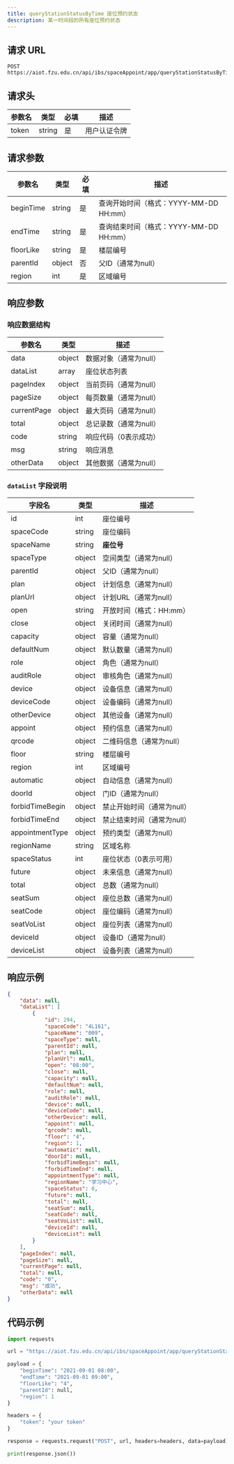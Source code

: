 ```yaml
---
title: queryStationStatusByTime 座位预约状态
description: 某一时间段的所有座位预约状态
---
```


## 请求 URL

```http
POST https://aiot.fzu.edu.cn/api/ibs/spaceAppoint/app/queryStationStatusByTime
```

## 请求头
| 参数名 | 类型   | 必填 | 描述         |
| ------ | ------ | ---- | ------------ |
| token  | string | 是   | 用户认证令牌 |

## 请求参数
| 参数名    | 类型   | 必填 | 描述                                   |
| --------- | ------ | ---- | -------------------------------------- |
| beginTime | string | 是   | 查询开始时间（格式：YYYY-MM-DD HH:mm） |
| endTime   | string | 是   | 查询结束时间（格式：YYYY-MM-DD HH:mm） |
| floorLike | string | 是   | 楼层编号                               |
| parentId  | object | 否   | 父ID（通常为null）                     |
| region    | int    | 是   | 区域编号                               |

## 响应参数

### 响应数据结构

| 参数名      | 类型   | 描述                   |
| ----------- | ------ | ---------------------- |
| data        | object | 数据对象（通常为null） |
| dataList    | array  | 座位状态列表           |
| pageIndex   | object | 当前页码（通常为null） |
| pageSize    | object | 每页数量（通常为null） |
| currentPage | object | 最大页码（通常为null） |
| total       | object | 总记录数（通常为null） |
| code        | string | 响应代码（0表示成功）  |
| msg         | string | 响应消息               |
| otherData   | object | 其他数据（通常为null） |

### `dataList` 字段说明


| 字段名          | 类型   | 描述                       |
| --------------- | ------ | -------------------------- |
| id              | int    | 座位编号                   |
| spaceCode       | string | 座位编码                   |
| spaceName       | string | **座位号**                 |
| spaceType       | object | 空间类型（通常为null）     |
| parentId        | object | 父ID（通常为null）         |
| plan            | object | 计划信息（通常为null）     |
| planUrl         | object | 计划URL（通常为null）      |
| open            | string | 开放时间（格式：HH:mm）    |
| close           | object | 关闭时间（通常为null）     |
| capacity        | object | 容量（通常为null）         |
| defaultNum      | object | 默认数量（通常为null）     |
| role            | object | 角色（通常为null）         |
| auditRole       | object | 审核角色（通常为null）     |
| device          | object | 设备信息（通常为null）     |
| deviceCode      | object | 设备编码（通常为null）     |
| otherDevice     | object | 其他设备（通常为null）     |
| appoint         | object | 预约信息（通常为null）     |
| qrcode          | object | 二维码信息（通常为null）   |
| floor           | string | 楼层编号                   |
| region          | int    | 区域编号                   |
| automatic       | object | 自动信息（通常为null）     |
| doorId          | object | 门ID（通常为null）         |
| forbidTimeBegin | object | 禁止开始时间（通常为null） |
| forbidTimeEnd   | object | 禁止结束时间（通常为null） |
| appointmentType | object | 预约类型（通常为null）     |
| regionName      | string | 区域名称                   |
| spaceStatus     | int    | 座位状态（0表示可用）      |
| future          | object | 未来信息（通常为null）     |
| total           | object | 总数（通常为null）         |
| seatSum         | object | 座位总数（通常为null）     |
| seatCode        | object | 座位编码（通常为null）     |
| seatVoList      | object | 座位列表（通常为null）     |
| deviceId        | object | 设备ID（通常为null）       |
| deviceList      | object | 设备列表（通常为null）     |

## 响应示例
```json
{
    "data": null,
    "dataList": [
        {
            "id": 294,
            "spaceCode": "4L161",
            "spaceName": "009",
            "spaceType": null,
            "parentId": null,
            "plan": null,
            "planUrl": null,
            "open": "08:00",
            "close": null,
            "capacity": null,
            "defaultNum": null,
            "role": null,
            "auditRole": null,
            "device": null,
            "deviceCode": null,
            "otherDevice": null,
            "appoint": null,
            "qrcode": null,
            "floor": "4",
            "region": 1,
            "automatic": null,
            "doorId": null,
            "forbidTimeBegin": null,
            "forbidTimeEnd": null,
            "appointmentType": null,
            "regionName": "学习中心",
            "spaceStatus": 0,
            "future": null,
            "total": null,
            "seatSum": null,
            "seatCode": null,
            "seatVoList": null,
            "deviceId": null,
            "deviceList": null
        }
    ],
    "pageIndex": null,
    "pageSize": null,
    "currentPage": null,
    "total": null,
    "code": "0",
    "msg": "成功",
    "otherData": null
}
```

## 代码示例

```python
import requests

url = "https://aiot.fzu.edu.cn/api/ibs/spaceAppoint/app/queryStationStatusByTime"

payload = {
    "beginTime": "2021-09-01 08:00",
    "endTime": "2021-09-01 09:00",
    "floorLike": "4",
    "parentId": null,
    "region": 1
}

headers = {
    "token": "your token"
}

response = requests.request("POST", url, headers=headers, data=payload)

print(response.json())
```